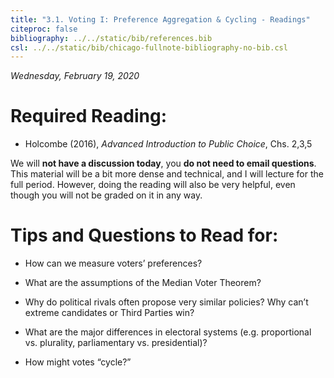 ```yaml
---
title: "3.1. Voting I: Preference Aggregation & Cycling - Readings"
citeproc: false
bibliography: ../../static/bib/references.bib
csl: ../../static/bib/chicago-fullnote-bibliography-no-bib.csl
---
```


*Wednesday, February 19, 2020*

# Required Reading:

- <i class="fas fas fa-book"></i> Holcombe (2016), *Advanced Introduction to Public Choice*, Chs. 2,3,5

We will **not have a discussion today**, you **do not need to email questions**. This material will be a bit more dense and technical, and I will lecture for the full period. However, doing the reading will also be very helpful, even though you will not be graded on it in any way.

# Tips and Questions to Read for:

- How can we measure voters' preferences?

- What are the assumptions of the Median Voter Theorem?

- Why do political rivals often propose very similar policies? Why can't extreme candidates or Third Parties win?

- What are the major differences in electoral systems (e.g. proportional vs. plurality, parliamentary vs. presidential)?

- How might votes "cycle?" 
